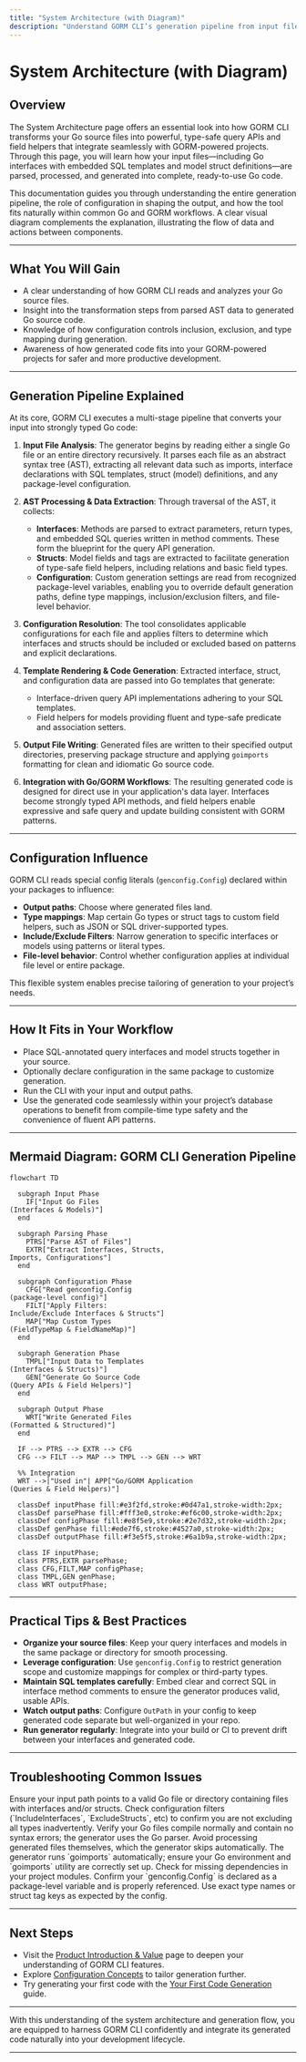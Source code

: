 ```yaml
---
title: "System Architecture (with Diagram)"
description: "Understand GORM CLI’s generation pipeline from input files to output APIs: how interfaces and models are processed, how configuration influences output, and where the tool integrates with typical Go/GORM workflows. Includes a high-level mermaid diagram of component workflows and code/data flow."
---
```


# System Architecture (with Diagram)

## Overview
The System Architecture page offers an essential look into how GORM CLI transforms your Go source files into powerful, type-safe query APIs and field helpers that integrate seamlessly with GORM-powered projects. Through this page, you will learn how your input files—including Go interfaces with embedded SQL templates and model struct definitions—are parsed, processed, and generated into complete, ready-to-use Go code.

This documentation guides you through understanding the entire generation pipeline, the role of configuration in shaping the output, and how the tool fits naturally within common Go and GORM workflows. A clear visual diagram complements the explanation, illustrating the flow of data and actions between components.

---

## What You Will Gain
- A clear understanding of how GORM CLI reads and analyzes your Go source files.
- Insight into the transformation steps from parsed AST data to generated Go source code.
- Knowledge of how configuration controls inclusion, exclusion, and type mapping during generation.
- Awareness of how generated code fits into your GORM-powered projects for safer and more productive development.

---

## Generation Pipeline Explained

At its core, GORM CLI executes a multi-stage pipeline that converts your input into strongly typed Go code:

1. **Input File Analysis**: The generator begins by reading either a single Go file or an entire directory recursively. It parses each file as an abstract syntax tree (AST), extracting all relevant data such as imports, interface declarations with SQL templates, struct (model) definitions, and any package-level configuration.

2. **AST Processing & Data Extraction**: Through traversal of the AST, it collects:
   - **Interfaces**: Methods are parsed to extract parameters, return types, and embedded SQL queries written in method comments. These form the blueprint for the query API generation.
   - **Structs**: Model fields and tags are extracted to facilitate generation of type-safe field helpers, including relations and basic field types.
   - **Configuration**: Custom generation settings are read from recognized package-level variables, enabling you to override default generation paths, define type mappings, inclusion/exclusion filters, and file-level behavior.

3. **Configuration Resolution**: The tool consolidates applicable configurations for each file and applies filters to determine which interfaces and structs should be included or excluded based on patterns and explicit declarations.

4. **Template Rendering & Code Generation**: Extracted interface, struct, and configuration data are passed into Go templates that generate:
   - Interface-driven query API implementations adhering to your SQL templates.
   - Field helpers for models providing fluent and type-safe predicate and association setters.

5. **Output File Writing**: Generated files are written to their specified output directories, preserving package structure and applying `goimports` formatting for clean and idiomatic Go source code.

6. **Integration with Go/GORM Workflows**: The resulting generated code is designed for direct use in your application's data layer. Interfaces become strongly typed API methods, and field helpers enable expressive and safe query and update building consistent with GORM patterns.

---

## Configuration Influence

GORM CLI reads special config literals (`genconfig.Config`) declared within your packages to influence:

- **Output paths**: Choose where generated files land.
- **Type mappings**: Map certain Go types or struct tags to custom field helpers, such as JSON or SQL driver-supported types.
- **Include/Exclude Filters**: Narrow generation to specific interfaces or models using patterns or literal types.
- **File-level behavior**: Control whether configuration applies at individual file level or entire package.

This flexible system enables precise tailoring of generation to your project’s needs.

---

## How It Fits in Your Workflow

- Place SQL-annotated query interfaces and model structs together in your source.
- Optionally declare configuration in the same package to customize generation.
- Run the CLI with your input and output paths.
- Use the generated code seamlessly within your project’s database operations to benefit from compile-time type safety and the convenience of fluent API patterns.

---

## Mermaid Diagram: GORM CLI Generation Pipeline

```mermaid
flowchart TD

  subgraph Input Phase
    IF["Input Go Files
(Interfaces & Models)"]
  end

  subgraph Parsing Phase
    PTRS["Parse AST of Files"]
    EXTR["Extract Interfaces, Structs,
Imports, Configurations"]
  end

  subgraph Configuration Phase
    CFG["Read genconfig.Config
(package-level config)"]
    FILT["Apply Filters:
Include/Exclude Interfaces & Structs"]
    MAP["Map Custom Types
(FieldTypeMap & FieldNameMap)"]
  end

  subgraph Generation Phase
    TMPL["Input Data to Templates
(Interfaces & Structs)"]
    GEN["Generate Go Source Code
(Query APIs & Field Helpers)"]
  end

  subgraph Output Phase
    WRT["Write Generated Files
(Formatted & Structured)"]
  end

  IF --> PTRS --> EXTR --> CFG
  CFG --> FILT --> MAP --> TMPL --> GEN --> WRT

  %% Integration
  WRT -->|"Used in"| APP["Go/GORM Application
(Queries & Field Helpers)"]

  classDef inputPhase fill:#e3f2fd,stroke:#0d47a1,stroke-width:2px;
  classDef parsePhase fill:#fff3e0,stroke:#ef6c00,stroke-width:2px;
  classDef configPhase fill:#e8f5e9,stroke:#2e7d32,stroke-width:2px;
  classDef genPhase fill:#ede7f6,stroke:#4527a0,stroke-width:2px;
  classDef outputPhase fill:#f3e5f5,stroke:#6a1b9a,stroke-width:2px;

  class IF inputPhase;
  class PTRS,EXTR parsePhase;
  class CFG,FILT,MAP configPhase;
  class TMPL,GEN genPhase;
  class WRT outputPhase;

```

---

## Practical Tips & Best Practices

- **Organize your source files**: Keep your query interfaces and models in the same package or directory for smooth processing.
- **Leverage configuration**: Use `genconfig.Config` to restrict generation scope and customize mappings for complex or third-party types.
- **Maintain SQL templates carefully**: Embed clear and correct SQL in interface method comments to ensure the generator produces valid, usable APIs.
- **Watch output paths**: Configure `OutPath` in your config to keep generated code separate but well-organized in your repo.
- **Run generator regularly**: Integrate into your build or CI to prevent drift between your interfaces and generated code.

---

## Troubleshooting Common Issues

<AccordionGroup title="Common Issues and Solutions">
<Accordion title="No generated files appear after running the generator">
Ensure your input path points to a valid Go file or directory containing files with interfaces and/or structs.
Check configuration filters (`IncludeInterfaces`, `ExcludeStructs`, etc) to confirm you are not excluding all types inadvertently.
</Accordion>

<Accordion title="Errors parsing Go source files">
Verify your Go files compile normally and contain no syntax errors; the generator uses the Go parser.
Avoid processing generated files themselves, which the generator skips automatically.
</Accordion>

<Accordion title="Generated code has formatting issues or import errors">
The generator runs `goimports` automatically; ensure your Go environment and `goimports` utility are correctly set up.
Check for missing dependencies in your project modules.
</Accordion>

<Accordion title="Custom field mappings not applied">
Confirm your `genconfig.Config` is declared as a package-level variable and is properly referenced.
Use exact type names or struct tag keys as expected by the config.
</Accordion>
</AccordionGroup>

---

## Next Steps

- Visit the [Product Introduction & Value](/overview/getting-started-core/overview-intro) page to deepen your understanding of GORM CLI features.
- Explore [Configuration Concepts](/concepts/customization-integration/generator-config-concept) to tailor generation further.
- Try generating your first code with the [Your First Code Generation](/getting-started/first-run-configuration/your-first-generate) guide.

---

With this understanding of the system architecture and generation flow, you are equipped to harness GORM CLI confidently and integrate its generated code naturally into your development lifecycle.

---